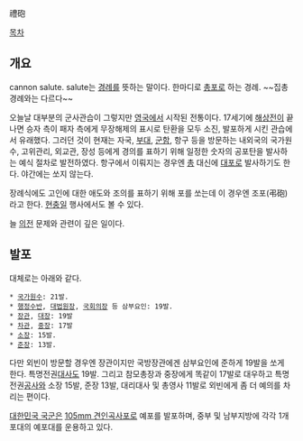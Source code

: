 禮砲

[[목차]]

== 개요 ==
cannon salute. salute는 [[경례]]를 뜻하는 말이다. 한마디로 [[총포]]로 하는 경례. ~~집총경례와는 다르다~~

오늘날 대부분의 군사관습이 그렇지만 [[영국]]에서 시작된 전통이다. 17세기에 [[해상전]]이 끝나면 승자 측이 패자 측에게 무장해제의 표시로 탄환을 모두 소진, 발포하게 시킨 관습에서 유래했다. 그러던 것이 현재는 자국, [[부대]], [[군함]], 항구 등을 방문하는 내외국의 국가원수, 고위관리, 외교관, 장성 등에게 경의를 표하기 위해 일정한 숫자의 공포탄을 발사하는 예식 절차로 발전하였다. 항구에서 이뤄지는 경우엔 [[총]] 대신에 [[대포]]로 발사하기도 한다. 야간에는 쏘지 않는다.

장례식에도 고인에 대한 애도와 조의를 표하기 위해 포를 쏘는데 이 경우엔 조포(弔砲)라고 한다. [[현충일]] 행사에서도 볼 수 있다.

늘 [[의전]] 문제와 관련이 깊은 일이다.

== 발포 ==
대체로는 아래와 같다.

 * [[국가원수]]: 21발.
 * [[행정수반]], [[대법원장]], [[국회의장]] 등 삼부요인: 19발.
 * [[장관]], [[대장]]: 19발
 * [[차관]], [[중장]]: 17발
 * [[소장]]: 15발.
 * [[준장]]: 13발.

다만 외빈이 방문할 경우엔 장관이지만 국방장관에겐 삼부요인에 준하게 19발을 쏘게 한다. 특명전권[[대사]]도 19발. 그리고 참모총장과 중장에게 똑같이 17발로 대우하고 특명전권[[공사]]와 소장 15발, 준장 13발, 대리대사 및 총영사 11발로 외빈에게 좀 더 예의를 차리는 편이다.

[[대한민국 국군]]은 [[105mm 견인곡사포]]로 예포를 발포하며, 중부 및 남부지방에 각각 1개 포대의 예포대를 운용하고 있다.
